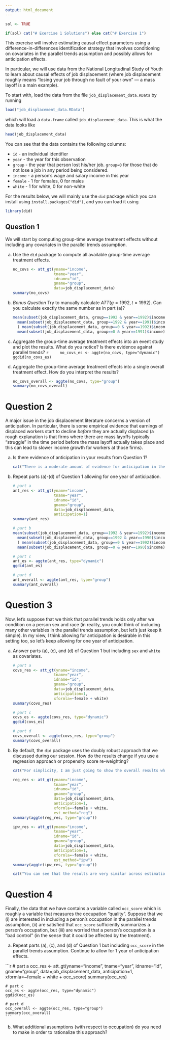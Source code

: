 ```yaml
---
output: html_document
---
```


```r
sol <- TRUE

if(sol) cat("# Exercise 1 Solutions") else cat("# Exercise 1")
```



This exercise will involve estimating causal effect parameters using a difference-in-differences identification strategy that involves conditioning on covariates in the parallel trends assumption and possibly allows for anticipation effects.

In particular, we will use data from the National Longitudinal Study of Youth to learn about causal effects of job displacement (where job displacement roughly means "losing your job through no fault of your own" &mdash; a mass layoff is a main example).

To start with, load the data from the file `job_displacement_data.RData` by running

```r
load("job_displacement_data.RData")
```

which will load a `data.frame` called `job_displacement_data`.  This is what the data looks like

```r
head(job_displacement_data)
```

You can see that the data contains the following columns:

* `id` - an individual identifier
* `year` - the year for this observation
* `group` - the year that person lost his/her job.  `group=0` for those that do not lose a job in any period being considered.
* `income` - a person's wage and salary income in this year
* `female` - 1 for females, 0 for males
* `white` - 1 for white, 0 for non-white

For the results below, we will mainly use the `did` package which you can install using `install.packages("did")`, and you can load it using
```r
library(did)
```

## Question 1

We will start by computing group-time average treatment effects without including any covariates in the parallel trends assumption.  

a) Use the `did` package to compute all available group-time average treatment effects.

    ```r
    no_covs <- att_gt(yname="income",
                      tname="year",
                      idname="id",
                      gname="group",
                      data=job_displacement_data)
    summary(no_covs)
    ```

b) *Bonus Question* Try to manually calculate $ATT(g=1992, t=1992)$.  Can you calculate exactly the same number as in part (a)?

    ```r
    mean(subset(job_displacement_data, group==1992 & year==1992)$income) -
      mean(subset(job_displacement_data, group==1992 & year==1991)$income) - 
      ( mean(subset(job_displacement_data, group==0 & year==1992)$income) -
      mean(subset(job_displacement_data, group==0 & year==1991)$income) )
    ```

c) Aggregate the group-time average treatment effects into an event study and plot the results.  What do you notice?  Is there evidence against parallel trends?
    ```r
    no_covs_es <- aggte(no_covs, type="dynamic")
    ggdid(no_covs_es)
    ```
    
d) Aggregate the group-time average treatment effects into a single overall treatment effect.  How do you interpret the results?

    ```r
    no_covs_overall <- aggte(no_covs, type="group")
    summary(no_covs_overall)
    ```
    
# Question 2

A major issue in the job displacement literature concerns a version of anticipation.  In particular, there is some empirical evidence that earnings of displaced workers start to decline *before* they are actually displaced (a rough explanation is that firms where there are mass layoffs typically "struggle" in the time period before the mass layoff actually takes place and this can lead to slower income growth for workers at those firms).  

a) Is there evidence of anticipation in your results from Question 1?

    ```r
    cat("There is a moderate amount of evidence for anticipation in the previous results.  It hinges on the estimate for event-time equal to -1.  It is negative which is in line with the discussion about anticipation above, but it is only marginally statistically significant.")
    ```
    
b) Repeat parts (a)-(d) of Question 1 allowing for one year of anticipation.

    ```r
    # part a
    ant_res <- att_gt(yname="income",
                      tname="year",
                      idname="id",
                      gname="group",
                      data=job_displacement_data,
                      anticipation=1)
    summary(ant_res)
    
    # part b
    mean(subset(job_displacement_data, group==1992 & year==1992)$income) -
      mean(subset(job_displacement_data, group==1992 & year==1990)$income) - 
      ( mean(subset(job_displacement_data, group==0 & year==1992)$income) -
      mean(subset(job_displacement_data, group==0 & year==1990)$income) )
    
    # part c
    ant_es <- aggte(ant_res, type="dynamic")
    ggdid(ant_es)
    
    # part d
    ant_overall <- aggte(ant_res, type="group")
    summary(ant_overall)
    ```

# Question 3

Now, let's suppose that we think that parallel trends holds only after we condition on a person sex and race (in reality, you could think of including many other variables in the parallel trends assumption, but let's just keep it simple).  In my view, I think allowing for anticipation is desirable in this setting too, so let's keep allowing for one year of anticipation.

a) Answer parts (a), (c), and (d) of Question 1 but including `sex` and `white` as covariates.

    ```r
    # part a
    covs_res <- att_gt(yname="income",
                      tname="year",
                      idname="id",
                      gname="group",
                      data=job_displacement_data,
                      anticipation=1,
                      xformla=~female + white)
    summary(covs_res)
    
    # part c
    covs_es <- aggte(covs_res, type="dynamic")
    ggdid(covs_es)
    
    # part d
    covs_overall <- aggte(covs_res, type="group")
    summary(covs_overall)
    ```

b) By default, the `did` package uses the doubly robust approach that we discussed during our session.  How do the results change if you use a regression approach or propensity score re-weighting?

    ```r
    cat("For simplicity, I am just going to show the overall results when using the regression approach and the propensity score re-weighting approach.")
    ```
    
    ```r
    reg_res <- att_gt(yname="income",
                      tname="year",
                      idname="id",
                      gname="group",
                      data=job_displacement_data,
                      anticipation=1,
                      xformla=~female + white,
                      est_method="reg")
    summary(aggte(reg_res, type="group"))
    
    ipw_res <- att_gt(yname="income",
                      tname="year",
                      idname="id",
                      gname="group",
                      data=job_displacement_data,
                      anticipation=1,
                      xformla=~female + white,
                      est_method="ipw")
    summary(aggte(ipw_res, type="group"))
    ```
    
    ```r
    cat("You can see that the results are very similar across estimation strategies in this example.")
    ```

# Question 4

Finally, the data that we have contains a variable called `occ_score` which is roughly a variable that measures the occupation "quality".  Suppose that we (i) are interested in including a person's occupation in the parallel trends assumption, (ii) are satisfied that `occ_score` sufficiently summarizes a person's occupation, but (iii) are worried that a person's occupation is a "bad control" (in the sense that it could be affected by the treatment).  

a) Repeat parts (a), (c), and (d) of Question 1 but including `occ_score` in the parallel trends assumption.  Continue to allow for 1 year of anticipation effects.

  ```r
    # part a
    occ_res <- att_gt(yname="income",
                      tname="year",
                      idname="id",
                      gname="group",
                      data=job_displacement_data,
                      anticipation=1,
                      xformla=~female + white + occ_score)
    summary(occ_res)
    
    # part c
    occ_es <- aggte(occ_res, type="dynamic")
    ggdid(occ_es)
    
    # part d
    occ_overall <- aggte(occ_res, type="group")
    summary(occ_overall)
    ```

b) What additional assumptions (with respect to occupation) do you need to make in order to rationalize this approach?